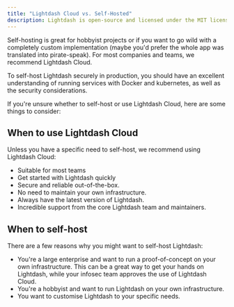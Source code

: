```yaml
---
title: "Lightdash Cloud vs. Self-Hosted"
description: Lightdash is open-source and licensed under the MIT license. This means that you are free to self-host Lightdash on your own infrastructure but without any warranty or support from the Lightdash team.
---
```


Self-hosting is great for hobbyist projects or if you want to go wild with a completely custom implementation (maybe you'd prefer the whole app was translated into pirate-speak). For most companies and teams, we recommend Lightdash Cloud.

To self-host Lightdash securely in production, you should have an excellent understanding of running services with Docker and kubernetes, as well as the security considerations.

If you're unsure whether to self-host or use Lightdash Cloud, here are some things to consider:

## When to use Lightdash Cloud[](#when-to-use-lightdash-cloud "Direct link to When to use Lightdash Cloud")

Unless you have a specific need to self-host, we recommend using Lightdash Cloud:

* Suitable for most teams
* Get started with Lightdash quickly
* Secure and reliable out-of-the-box.
* No need to maintain your own infrastructure.
* Always have the latest version of Lightdash.
* Incredible support from the core Lightdash team and maintainers.

## When to self-host[](#when-to-self-host "Direct link to When to self-host")

There are a few reasons why you might want to self-host Lightdash:

* You're a large enterprise and want to run a proof-of-concept on your own infrastructure. This can be a great way to get your hands on Lightdash, while your infosec team approves the use of Lightdash Cloud.
* You're a hobbyist and want to run Lightdash on your own infrastructure.
* You want to customise Lightdash to your specific needs.
